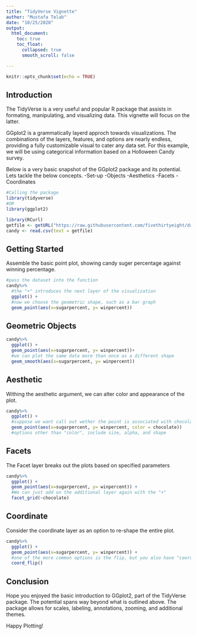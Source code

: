 ```yaml
---
title: "TidyVerse Vignette"
author: "Mustafa Telab"
date: "10/25/2020"
output:
  html_document:
    toc: true
    toc_float:
      collapsed: true
      smooth_scroll: false

---
```


```r
knitr::opts_chunk$set(echo = TRUE)
```
## Introduction

The TidyVerse is a very useful and popular R package that assists in formating, manipulating, and visualizing data.  This vignette will focus on the latter.  

GGplot2 is a grammatically layerd approch towards visualizations.  The combinations of the layers, features, and options are nearly endless, providing a fully customizable visual to cater any data set.  For this example, we will be using categorical information based on a Holloween Candy survey.

Below is a very basic snapshot of the GGplot2 package and its potential.  Lets tackle the below concepts.
-Set-up
-Objects
-Aesthetics
-Facets
-Coordinates

```r
#Calling the package
library(tidyverse)
#OR
library(ggplot2)
```


```r
library(RCurl)
getfile <- getURL("https://raw.githubusercontent.com/fivethirtyeight/data/master/candy-power-ranking/candy-data.csv") 
candy <- read.csv(text = getfile)
```


## Getting Started

Assemble the basic point plot, showing candy suger percentage against winning percentage.
```r
#pass the dataset into the function
candy%>%
  #the "+" introduces the next layer of the visualization
  ggplot() +
  #now we choose the geometric shape, such as a bar graph
  geom_point(aes(x=sugarpercent, y= winpercent))


```

## Geometric Objects

```r
candy%>%
  ggplot() +
  geom_point(aes(x=sugarpercent, y= winpercent))+
  #we can plot the same data more than once as a different shape
  geom_smooth(aes(x=sugarpercent, y= winpercent))
```


## Aesthetic

Withing the aesthetic argument, we can alter color and appearance of the plot.
```r

candy%>%
  ggplot() +
  #suppose we want call out wether the point is associated with chocolate or not.
  geom_point(aes(x=sugarpercent, y= winpercent, color = chocolate))
  #options other than "color", include size, alpha, and shape
```

## Facets

The Facet layer breaks out the plots based on specified parameters
```r
candy%>%
  ggplot() +
  geom_point(aes(x=sugarpercent, y= winpercent)) +
  #We can just add on the additional layer again with the "+"
  facet_grid(~chocolate)
```

## Coordinate

Consider the coordinate layer as an option to re-shape the entire plot.
```r
candy%>%
  ggplot() +
  geom_point(aes(x=sugarpercent, y= winpercent)) +
  #one of the more common options is the flip, but you also have "coord_quickmap()", "coord_polar()","coord_fixed()", etc
  coord_flip()
```

## Conclusion

Hope you enjoyed the basic introduction to GGplot2, part of the TidyVerse package.  The potential spans way beyond what is outlined above.  The package allows for scales, labeling, annotations, zooming, and additional themes.  

Happy Plotting!